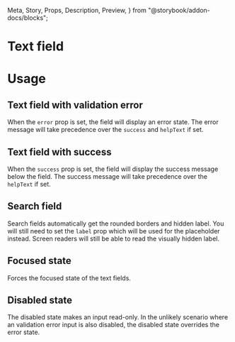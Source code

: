   Meta,
  Story,
  Props,
  Description,
  Preview,
} from "@storybook/addon-docs/blocks";

<Meta title="Forms/Text field" component={TextField} />

# Text field

<Description of={TextField} />

<Preview withToolbar>
  <Story name="Text field">
    <TextField label="Name" required helpText="Help me out" />
  </Story>
</Preview>

<Props of={TextField} />

# Usage

## Text field with validation error

When the `error` prop is set, the field will display an error state. The error message
will take precedence over the `success` and `helpText` if set.

<Preview>
  <Story name="Text field with validation error">
    <TextField
      label="Name"
      error="Name can't be empty"
      success="Saved" // not shown
      helpText="Help me out" // not shown
      required
    />
  </Story>
</Preview>

## Text field with success

When the `success` prop is set, the field will display the success message below the
field. The success message will take precedence over the `helpText` if set.

<Preview>
  <Story name="Text field with success">
    <TextField
      label="Name"
      success="Saved"
      helpText="Help me out" // not shown
    />
  </Story>
</Preview>

## Search field

Search fields automatically get the rounded borders and hidden label. You will still need
to set the `label` prop which will be used for the placeholder instead. Screen readers
will still be able to read the visually hidden label.

<Preview>
  <Story name="Search field">
    <TextField type="search" label="Search" />
  </Story>
</Preview>

## Focused state

Forces the focused state of the text fields.

<Preview>
  <Story name="Focused">
    <div className="flex flex-col justify-around h-1">
      <TextField label="Name" focused />
      <TextField label="Name" error="Bad news" focused />
      <TextField type="search" label="Search" focused />
    </div>
  </Story>
</Preview>

## Disabled state

The disabled state makes an input read-only. In the unlikely scenario where an validation
error input is also disabled, the disabled state overrides the error state.

<Preview>
  <Story name="Disabled">
    <div className="flex flex-col justify-around h-1">
      <TextField
        label="Input with a value"
        value="Hello, world"
        focused
        disabled
      />
      <TextField
        label="Username (with error)"
        error="Username can't be empty"
        helpText="Choose a unique username"
        disabled
      />
      <TextField type="search" label="Search" disabled />
    </div>
  </Story>
</Preview>
